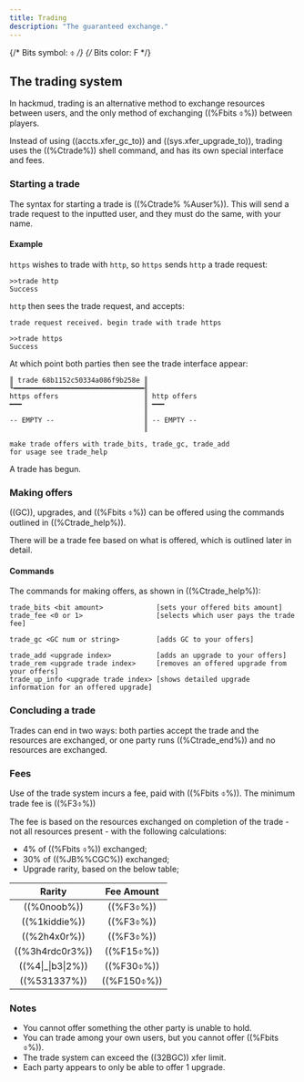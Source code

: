 ```yaml
---
title: Trading
description: "The guaranteed exchange."
---
```


{/* Bits symbol: ⌽ */}
{/* Bits color: F */}

## The trading system

In hackmud, trading is an alternative method to exchange resources between users, and the only method of exchanging ((%Fbits ⌽%)) between players.

Instead of using ((accts.xfer_gc_to)) and ((sys.xfer_upgrade_to)), trading uses the ((%Ctrade%)) shell command, and has its own special interface and fees.

### Starting a trade

The syntax for starting a trade is ((%Ctrade% %Auser%)). This will send a trade request to the inputted user, and they must do the same, with your name.

#### Example

`https` wishes to trade with `http`, so `https` sends `http` a trade request:

```
>>trade http
Success
```

`http` then sees the trade request, and accepts:

```
trade request received. begin trade with trade https

>>trade https
Success
```

At which point both parties then see the trade interface appear:

```
║ trade 68b1152c50334a086f9b258e ║
╙━━━━━━━━━━━━━━━━━━━━━━━━━━━━━━━━╢
https offers                     ║ http offers
━━━                              ║ ━━━
                                 ║      
-- EMPTY --                      ║ -- EMPTY --
                                 ║   

make trade offers with trade_bits, trade_gc, trade_add
for usage see trade_help
```

A trade has begun.

### Making offers

((GC)), upgrades, and ((%Fbits ⌽%)) can be offered using the commands outlined in ((%Ctrade_help%)).

There will be a trade fee based on what is offered, which is outlined later in detail.

#### Commands

The commands for making offers, as shown in ((%Ctrade_help%)):

```
trade_bits <bit amount>             [sets your offered bits amount]
trade_fee <0 or 1>                  [selects which user pays the trade fee]

trade_gc <GC num or string>         [adds GC to your offers]

trade_add <upgrade index>           [adds an upgrade to your offers]
trade_rem <upgrade trade index>     [removes an offered upgrade from your offers]
trade_up_info <upgrade trade index> [shows detailed upgrade information for an offered upgrade]
```

### Concluding a trade

Trades can end in two ways: both parties accept the trade and the resources are exchanged, or one party runs ((%Ctrade_end%)) and no resources are exchanged.

### Fees

Use of the trade system incurs a fee, paid with ((%Fbits ⌽%)). The minimum trade fee is ((%F3⌽%))

The fee is based on the resources exchanged on completion of the trade - not all resources present - with the following calculations:

- 4% of ((%Fbits ⌽%)) exchanged;
- 30% of ((%JB%%CGC%)) exchanged;
- Upgrade rarity, based on the below table;

|       Rarity       | Fee Amount  |
| :----------------: | :---------: |
|    ((%0noob%))     |  ((%F3⌽%))  |
|   ((%1kiddie%))    |  ((%F3⌽%))  |
|    ((%2h4x0r%))    |  ((%F3⌽%))  |
|  ((%3h4rdc0r3%))   | ((%F15⌽%))  |
| ((%4\|\_\|b3\|2%)) | ((%F30⌽%))  |
|    ((%531337%))    | ((%F150⌽%)) |

### Notes

- You cannot offer something the other party is unable to hold.
- You can trade among your own users, but you cannot offer ((%Fbits ⌽%)).
- The trade system can exceed the ((32BGC)) xfer limit.
- Each party appears to only be able to offer 1 upgrade.
